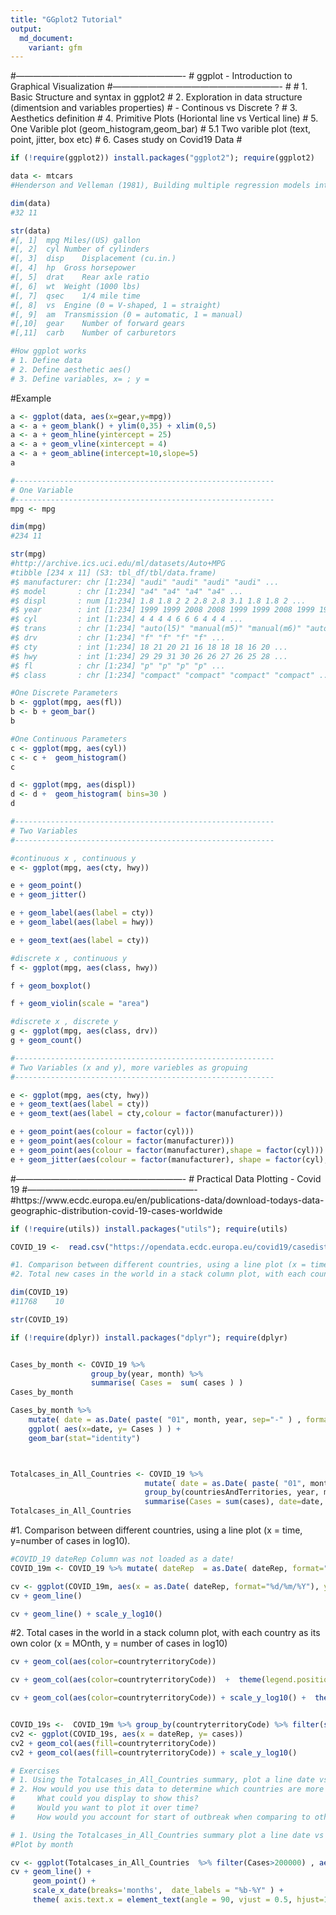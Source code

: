 ```yaml
---
title: "GGplot2 Tutorial"
output:
  md_document:
    variant: gfm
---
```


#----------------------------------------------------------
# ggplot -  Introduction to Graphical Visualization 
#----------------------------------------------------------
#
# 1. Basic Structure and syntax in ggplot2
# 2. Exploration in data structure (dimentsion and variables properties)
#    - Continous vs Discrete ? 
# 3. Aesthetics definition 
# 4. Primitive Plots (Horiontal line vs Vertical line)
# 5. One Varible plot (geom_histogram,geom_bar)
#    5.1 Two varible plot (text, point, jitter, box etc)
# 6. Cases study on Covid19 Data
#

```r
if (!require(ggplot2)) install.packages("ggplot2"); require(ggplot2)

data <- mtcars
#Henderson and Velleman (1981), Building multiple regression models interactively. Biometrics, 37, 391Ã¢411.

dim(data)
#32 11

str(data)
#[, 1]	mpg	Miles/(US) gallon
#[, 2]	cyl	Number of cylinders
#[, 3]	disp	Displacement (cu.in.)
#[, 4]	hp	Gross horsepower
#[, 5]	drat	Rear axle ratio
#[, 6]	wt	Weight (1000 lbs)
#[, 7]	qsec	1/4 mile time
#[, 8]	vs	Engine (0 = V-shaped, 1 = straight)
#[, 9]	am	Transmission (0 = automatic, 1 = manual)
#[,10]	gear	Number of forward gears
#[,11]	carb	Number of carburetors

#How ggplot works 
# 1. Define data 
# 2. Define aesthetic aes() 
# 3. Define variables, x= ; y =
```

#Example
```r
a <- ggplot(data, aes(x=gear,y=mpg)) 
a <- a + geom_blank() + ylim(0,35) + xlim(0,5)
a <- a + geom_hline(yintercept = 25)
a <- a + geom_vline(xintercept = 4)
a <- a + geom_abline(intercept=10,slope=5)
a 

```


```r
#----------------------------------------------------------
# One Variable
#----------------------------------------------------------
mpg <- mpg 

dim(mpg)
#234 11

str(mpg)
#http://archive.ics.uci.edu/ml/datasets/Auto+MPG
#tibble [234 x 11] (S3: tbl_df/tbl/data.frame)
#$ manufacturer: chr [1:234] "audi" "audi" "audi" "audi" ...
#$ model       : chr [1:234] "a4" "a4" "a4" "a4" ...
#$ displ       : num [1:234] 1.8 1.8 2 2 2.8 2.8 3.1 1.8 1.8 2 ...
#$ year        : int [1:234] 1999 1999 2008 2008 1999 1999 2008 1999 1999 2008 ...
#$ cyl         : int [1:234] 4 4 4 4 6 6 6 4 4 4 ...
#$ trans       : chr [1:234] "auto(l5)" "manual(m5)" "manual(m6)" "auto(av)" ...
#$ drv         : chr [1:234] "f" "f" "f" "f" ...
#$ cty         : int [1:234] 18 21 20 21 16 18 18 18 16 20 ...
#$ hwy         : int [1:234] 29 29 31 30 26 26 27 26 25 28 ...
#$ fl          : chr [1:234] "p" "p" "p" "p" ...
#$ class       : chr [1:234] "compact" "compact" "compact" "compact" ...

#One Discrete Parameters
b <- ggplot(mpg, aes(fl))
b <- b + geom_bar() 
b

#One Continuous Parameters
c <- ggplot(mpg, aes(cyl))
c <- c +  geom_histogram()
c

d <- ggplot(mpg, aes(displ))
d <- d +  geom_histogram( bins=30 )
d


```


```r
#----------------------------------------------------------
# Two Variables
#----------------------------------------------------------

#continuous x , continuous y 
e <- ggplot(mpg, aes(cty, hwy))

e + geom_point()
e + geom_jitter() 

e + geom_label(aes(label = cty)) 
e + geom_label(aes(label = hwy)) 

e + geom_text(aes(label = cty))

#discrete x , continuous y
f <- ggplot(mpg, aes(class, hwy))

f + geom_boxplot()

f + geom_violin(scale = "area")

#discrete x , discrete y 
g <- ggplot(mpg, aes(class, drv))
g + geom_count()

```

```r
#----------------------------------------------------------
# Two Variables (x and y), more variebles as gropuing
#----------------------------------------------------------

e <- ggplot(mpg, aes(cty, hwy))
e + geom_text(aes(label = cty))
e + geom_text(aes(label = cty,colour = factor(manufacturer)))  

e + geom_point(aes(colour = factor(cyl)))
e + geom_point(aes(colour = factor(manufacturer)))
e + geom_point(aes(colour = factor(manufacturer),shape = factor(cyl)))
e + geom_jitter(aes(colour = factor(manufacturer), shape = factor(cyl), size = displ))

```

#----------------------------------------------------------
# Practical Data Plotting - Covid 19
#----------------------------------------------------------
#https://www.ecdc.europa.eu/en/publications-data/download-todays-data-geographic-distribution-covid-19-cases-worldwide
```r
if (!require(utils)) install.packages("utils"); require(utils)

COVID_19 <-  read.csv("https://opendata.ecdc.europa.eu/covid19/casedistribution/csv", na.strings = "", fileEncoding = "UTF-8-BOM")

#1. Comparison between different countries, using a line plot (x = time, y=number of cases in log10). 
#2. Total new cases in the world in a stack column plot, with each country as its own color (x = MOnth, y = number of cases in log10)

dim(COVID_19)
#11768    10

str(COVID_19)

if (!require(dplyr)) install.packages("dplyr"); require(dplyr)


Cases_by_month <- COVID_19 %>% 
                  group_by(year, month) %>%
                  summarise( Cases =  sum( cases ) )
Cases_by_month

Cases_by_month %>% 
    mutate( date = as.Date( paste( "01", month, year, sep="-" ) , format="%d-%m-%Y")  ) %>%
    ggplot( aes(x=date, y= Cases ) ) +
    geom_bar(stat="identity")



Totalcases_in_All_Countries <- COVID_19 %>% 
                              mutate( date = as.Date( paste( "01", month, year, sep="-" ) , format="%d-%m-%Y")  ) %>%
                              group_by(countriesAndTerritories, year, month) %>% 
                              summarise(Cases = sum(cases), date=date, country=countriesAndTerritories, deaths=deaths )
Totalcases_in_All_Countries
```

#1. Comparison between different countries, using a line plot (x = time, y=number of cases in log10). 
```r

#COVID_19 dateRep Column was not loaded as a date!
COVID_19m <- COVID_19 %>% mutate( dateRep  = as.Date( dateRep, format="%d/%m/%Y") )

cv <- ggplot(COVID_19m, aes(x = as.Date( dateRep, format="%d/%m/%Y"), y= cases) )
cv + geom_line()

cv + geom_line() + scale_y_log10()


```

#2. Total cases in the world in a stack column plot, with each country as its own color (x = MOnth, y = number of cases in log10)
```r

cv + geom_col(aes(color=countryterritoryCode)) 

cv + geom_col(aes(color=countryterritoryCode))  +  theme(legend.position = "none")

cv + geom_col(aes(color=countryterritoryCode)) + scale_y_log10() +  theme(legend.position = "none")


COVID_19s <-  COVID_19m %>% group_by(countryterritoryCode) %>% filter(sum(cases)>300000)
cv2 <- ggplot(COVID_19s, aes(x = dateRep, y= cases)) 
cv2 + geom_col(aes(fill=countryterritoryCode)) 
cv2 + geom_col(aes(fill=countryterritoryCode)) + scale_y_log10()
```
```r
# Exercises 
# 1. Using the Totalcases_in_All_Countries summary, plot a line date vs # cases for each country with > 200000
# 2. How would you use this data to determine which countries are more successfully at fighting covid? 
#     What could you display to show this?  
#     Would you want to plot it over time? 
#     How would you account for start of outbreak when comparing to others?

```


```r

# 1. Using the Totalcases_in_All_Countries summary plot a line date vs # cases for each country with > 200000
#Plot by month 

cv <- ggplot(Totalcases_in_All_Countries  %>% filter(Cases>200000) , aes(x = date, y= Cases, color=country) ) 
cv + geom_line() +
     geom_point() +
     scale_x_date(breaks='months',  date_labels = "%b-%Y" ) + 
     theme( axis.text.x = element_text(angle = 90, vjust = 0.5, hjust=1) )

```